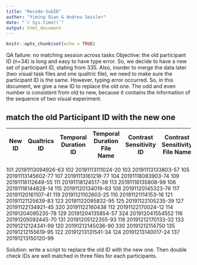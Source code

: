 ```yaml
---
title: "Recode-SubID"
author: "Yiming Qian & Andrea Seisler"
date: "`r Sys.time()`"
output: html_document
---
```


```r
knitr::opts_chunk$set(echo = TRUE)
```

QA failure: no matching session across tasks
Objective: the old participant ID (n=34) is long and easy to have type error. So, we decide to have a new set of participant ID, stating from 335. Also, inorder to merge the data later (two visual task files and one qualtric file), we need to make sure the participant ID is the same. However, typing error occurred. So, in this document, we give a new ID to replace the old one. The odd and even number is consistent from old to new, because it contains the information of the sequence of two visual experiment.

## match the old Participant ID with the new one


| New ID | Qualtrics ID | Temporal Duration ID | Temporal Duration File Name | Contrast Sensitivity ID | Contrast Sensitivity File Name |
|---|---|---|---|---|---|

101 20191113094926-63
102 20191113111024-20
103 20191113133803-57
105 20191113145602-77
107 20191113161218-77
104 20191118083903-74
109 20191118112649-55
111 20191118124517-39
113 20191118135808-99
106 20191118144828-14
115 20191120134019-63
108 20191120145323-76
117 20191120161107-41
119 20191121102603-25
110 20191121114153-16
121 20191121125639-83
123 20191122095832-95
125 20191122105235-39
127 20191122134921-45
320 20191122160438
112 20191122170024-12
114 20191204095235-78
129 20191204135854-57
324 201912041554552
116 20191205092445-70
131 20191205122355-93
118 20191212170133-32
133 20191212124341-99
120 20191212145036-90
330 20191212114750
135 20191212155619-95
122 20191213131541-34
124 20191213140017-24
137 20191213150120-99

Solution: write a script to replace the old ID with the new one. Then double check IDs are well matched in three files for each participants.
